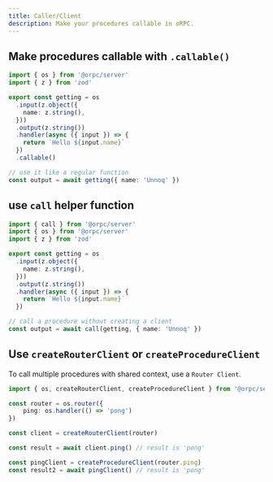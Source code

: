 ```yaml
---
title: Caller/Client
description: Make your procedures callable in oRPC.
---
```


## Make procedures callable with `.callable()`

```ts twoslash
import { os } from '@orpc/server'
import { z } from 'zod'

export const getting = os
  .input(z.object({
    name: z.string(),
  }))
  .output(z.string())
  .handler(async ({ input }) => {
    return `Hello ${input.name}`
  })
  .callable()

// use it like a regular function
const output = await getting({ name: 'Unnoq' })
```

## use `call` helper function

```ts twoslash
import { call } from '@orpc/server'
import { os } from '@orpc/server'
import { z } from 'zod'

export const getting = os
  .input(z.object({
    name: z.string(),
  }))
  .output(z.string())
  .handler(async ({ input }) => {
    return `Hello ${input.name}`
  })

// call a procedure without creating a client
const output = await call(getting, { name: 'Unnoq' })
```

## Use `createRouterClient` or `createProcedureClient`

To call multiple procedures with shared context, use a `Router Client`.

```ts twoslash
import { os, createRouterClient, createProcedureClient } from '@orpc/server'

const router = os.router({
    ping: os.handler(() => 'pong')
})

const client = createRouterClient(router)

const result = await client.ping() // result is 'pong'

const pingClient = createProcedureClient(router.ping)
const result2 = await pingClient() // result is 'pong'
```